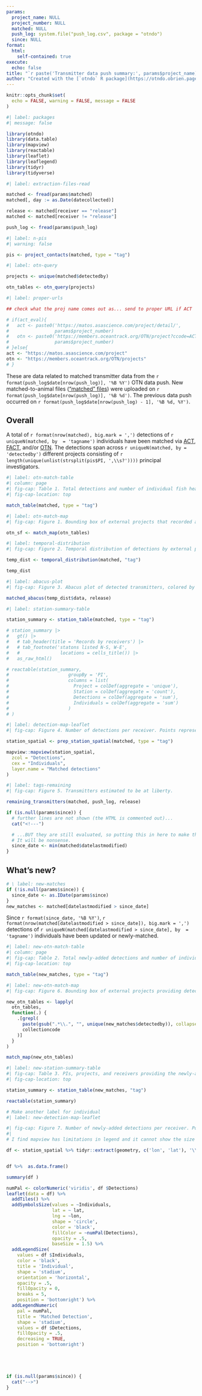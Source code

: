 ```yaml
---
params:
  project_name: NULL
  project_number: NULL
  matched: NULL
  push_log: system.file("push_log.csv", package = "otndo")
  since: NULL
format:
  html:
    self-contained: true
execute:
  echo: false
title: "`r paste('Transmitter data push summary:', params$project_name)`"
author: "Created with the [`otndo` R package](https://otndo.obrien.page) (v. `r packageVersion('otndo')`)"
---
```

```r
knitr::opts_chunk$set(
  echo = FALSE, warning = FALSE, message = FALSE
)
```


```r
#| label: packages
#| message: false

library(otndo)
library(data.table)
library(mapview)
library(reactable)
library(leaflet)
library(leaflegend)
library(tidyr)
library(tidyverse)
```


```r
#| label: extraction-files-read

matched <- fread(params$matched)
matched[, day := as.Date(datecollected)]

release <- matched[receiver == "release"]
matched <- matched[receiver != "release"]

push_log <- fread(params$push_log)
```


```r
#| label: n-pis
#| warning: false

pis <- project_contacts(matched, type = "tag")
```

```r
#| label: otn-query

projects <- unique(matched$detectedby)

otn_tables <- otn_query(projects)
```

```r
#| label: proper-urls

## check what the proj name comes out as... send to proper URL if ACT

# if(act_eval){
#   act <- paste0('https://matos.asascience.com/project/detail/',
#                 params$project_number)
#   otn <- paste0('https://members.oceantrack.org/OTN/project?ccode=ACT.PROJ',
#                 params$project_number)
# }else{
act <- "https://matos.asascience.com/project"
otn <- "https://members.oceantrack.org/OTN/projects"
# }
```


These are data related to matched transmitter data from the `r format(push_log$date[nrow(push_log)], '%B %Y')` OTN data push. New matched-to-animal files (["matched" files](https://members.oceantrack.org/data/otn-detection-extract-documentation-matched-to-animals#autotoc-item-autotoc-1)) were uploaded on `r format(push_log$date[nrow(push_log)], '%B %d')`. The previous data push occurred on `r format(push_log$date[nrow(push_log) - 1], '%B %d, %Y')`.


## Overall

A total of `r format(nrow(matched), big.mark = ',')` detections of `r uniqueN(matched, by  = 'tagname')` individuals have been matched via [ACT](`r act`), [FACT](https://secoora.org/fact/projects/), and/or [OTN](`r otn`). The detections span across `r uniqueN(matched, by = 'detectedby')` different projects consisting of `r length(unique(unlist(strsplit(pis$PI, ',\\s?'))))` principal investigators.

```r
#| label: otn-match-table
#| column: page
#| fig-cap: Table 1. Total detections and number of individual fish heard by other OTN node projects.
#| fig-cap-location: top

match_table(matched, type = "tag")
```

```r
#| label: otn-match-map
#| fig-cap: Figure 1. Bounding box of external projects that recorded a transmitter from this project. This does not necessarily reflect the distribution of this project's fish.

otn_sf <- match_map(otn_tables)
```

```r
#| label: temporal-distribution
#| fig-cap: Figure 2. Temporal distribution of detections by external project, i.e., the dates when other projects heard this project's fish.

temp_dist <- temporal_distribution(matched, "tag")

temp_dist
```

```r
#| label: abacus-plot
#| fig-cap: Figure 3. Abacus plot of detected transmitters, colored by OTN node projects.

matched_abacus(temp_dist$data, release)
```

```r
#| label: station-summary-table

station_summary <- station_table(matched, type = "tag")

# station_summary |>
#   gt() |>
#   # tab_header(title = 'Records by receivers') |>
#   # tab_footnote('statons listed N-S, W-E',
#   #               locations = cells_title()) |>
#   as_raw_html()

# reactable(station_summary,
#                      groupBy = 'PI',
#                      columns = list(
#                        Project = colDef(aggregate = 'unique'),
#                        Station = colDef(aggregate = 'count'),
#                        Detections = colDef(aggregate = 'sum'),
#                        Individuals = colDef(aggregate = 'sum')
#                      )
# )
```


```r
#| label: detection-map-leaflet
#| fig-cap: Figure 4. Number of detections per receiver. Points represent receiver locations, while size and color reflect the number of detections at that location.

station_spatial <- prep_station_spatial(matched, type = "tag")

mapview::mapview(station_spatial,
  zcol = "Detections",
  cex = "Individuals",
  layer.name = "Matched detections"
)
```


```r
#| label: tags-remaining
#| fig-cap: Figure 5. Transmitters estimated to be at liberty.

remaining_transmitters(matched, push_log, release)
```


```r
if (is.null(params$since)) {
  # further lines are not shown (the HTML is commented out)...
  cat("<!---")

  # ...BUT they are still evaluated, so putting this in here to make the code run.
  # It will be nonsense.
  since_date <- min(matched$datelastmodified)
}
```
## What's new?

```r
# \ label: new-matches
if (!is.null(params$since)) {
  since_date <- as.IDate(params$since)
}
new_matches <- matched[datelastmodified > since_date]
```

Since `r format(since_date, '%B %Y')`, `r format(nrow(matched[datelastmodified > since_date]), big.mark = ',')` detections of `r uniqueN(matched[datelastmodified > since_date], by  = 'tagname')` individuals have been updated or newly-matched.

```r
#| label: new-otn-match-table
#| column: page
#| fig-cap: Table 2. Total newly-added detections and number of individual fish heard by other OTN node projects.
#| fig-cap-location: top

match_table(new_matches, type = "tag")
```



```r
#| label: new-otn-match-map
#| fig-cap: Figure 6. Bounding box of external projects providing detections added since the last data push. This does not necessarily reflect the distribution of fish heard by the project's receivers.

new_otn_tables <- lapply(
  otn_tables,
  function(.) {
    .[grepl(
      paste(gsub(".*\\.", "", unique(new_matches$detectedby)), collapse = "|"),
      collectioncode
    )]
  }
)

match_map(new_otn_tables)
```

```r
#| label: new-station-summary-table
#| fig-cap: Table 3. PIs, projects, and receivers providing the newly-added detections.
#| fig-cap-location: top

station_summary <- station_table(new_matches, "tag")

reactable(station_summary)
```

```r
# Make another label for individual
#| label: new-detection-map-leaflet

#| fig-cap: Figure 7. Number of newly-added detections per receiver. Points represent receiver locations, where color reflects the number of detections  and size  reflects the number of fish at that location.
#| 
# I find mapview has limitations in legend and it cannot show the size values. Here I use leaflet  

df <- station_spatial %>% tidyr::extract(geometry, c('lon', 'lat'), '\\((.*), (.*)\\)', convert = TRUE) 


df %>%  as.data.frame()

summary(df )

numPal <- colorNumeric('viridis', df $Detections)
leaflet(data = df) %>%
  addTiles() %>%
  addSymbolsSize(values = ~Individuals,
                 lat = ~ lat, 
                 lng = ~lon,
                 shape = 'circle',
                 color = 'black',
                 fillColor = ~numPal(Detections),
                 opacity = .5,
                 baseSize = 1.5) %>%
  addLegendSize(
    values = df $Individuals,
    color = 'black',
    title = 'Individual',
    shape = 'stadium',
    orientation = 'horizontal',
    opacity = .5,
    fillOpacity = 0,
    breaks = 5,
    position = 'bottomright') %>%
  addLegendNumeric(
    pal = numPal, 
    title = 'Matched Detection',
    shape = 'stadium',
    values = df $Detections, 
    fillOpacity = .5,
    decreasing = TRUE,
    position = 'bottomright')






```

```r
if (is.null(params$since)) {
  cat("-->")
}
```
